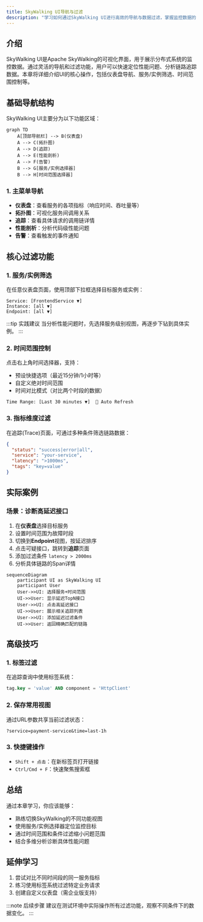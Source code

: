 ```yaml
---
title: SkyWalking UI导航与过滤
description: "学习如何通过SkyWalking UI进行高效的导航与数据过滤，掌握监控数据的关键分析方法。"
---
```


## 介绍

SkyWalking UI是Apache SkyWalking的可视化界面，用于展示分布式系统的监控数据。通过灵活的导航和过滤功能，用户可以快速定位性能问题、分析链路追踪数据。本章将详细介绍UI的核心操作，包括仪表盘导航、服务/实例筛选、时间范围控制等。

## 基础导航结构

SkyWalking UI主要分为以下功能区域：

```mermaid
graph TD
    A[顶部导航栏] --> B(仪表盘)
    A --> C(拓扑图)
    A --> D(追踪)
    A --> E(性能剖析)
    A --> F(告警)
    B --> G[服务/实例选择器]
    B --> H[时间范围选择器]
```

### 1. 主菜单导航
- **仪表盘**：查看服务的各项指标（响应时间、吞吐量等）
- **拓扑图**：可视化服务间调用关系
- **追踪**：查看具体请求的调用链详情
- **性能剖析**：分析代码级性能问题
- **告警**：查看触发的事件通知

## 核心过滤功能

### 1. 服务/实例筛选
在任意仪表盘页面，使用顶部下拉框选择目标服务或实例：

```text
Service: [FrontendService ▼]  
Instance: [all ▼]  
Endpoint: [all ▼]
```

:::tip 实践建议
当分析性能问题时，先选择服务级别视图，再逐步下钻到具体实例。
:::

### 2. 时间范围控制
点击右上角时间选择器，支持：
- 预设快捷选项（最近15分钟/1小时等）
- 自定义绝对时间范围
- 时间对比模式（对比两个时段的数据）

```text
Time Range: [Last 30 minutes ▼]  🔄 Auto Refresh
```

### 3. 指标维度过滤
在追踪(Trace)页面，可通过多种条件筛选链路数据：

```json
{
  "status": "success|error|all",
  "service": "your-service",
  "latency": ">1000ms",
  "tags": "key=value"
}
```

## 实际案例

### 场景：诊断高延迟接口
1. 在**仪表盘**选择目标服务
2. 设置时间范围为故障时段
3. 切换到**Endpoint**视图，按延迟排序
4. 点击可疑接口，跳转到**追踪**页面
5. 添加过滤条件 `latency > 2000ms`
6. 分析具体链路的Span详情

```mermaid
sequenceDiagram
    participant UI as SkyWalking UI
    participant User
    User->>UI: 选择服务+时间范围
    UI->>User: 显示延迟TopN接口
    User->>UI: 点击高延迟接口
    UI->>User: 展示相关追踪列表
    User->>UI: 添加延迟过滤条件
    UI->>User: 返回精确匹配的链路
```

## 高级技巧

### 1. 标签过滤
在追踪查询中使用标签系统：
```sql
tag.key = 'value' AND component = 'HttpClient'
```

### 2. 保存常用视图
通过URL参数共享当前过滤状态：
```
?service=payment-service&time=last-1h
```

### 3. 快捷键操作
- `Shift + 点击`：在新标签页打开链接
- `Ctrl/Cmd + F`：快速聚焦搜索框

## 总结

通过本章学习，你应该能够：
- 熟练切换SkyWalking的不同功能视图
- 使用服务/实例选择器定位监控目标
- 通过时间范围和条件过滤缩小问题范围
- 结合多维分析诊断具体性能问题

## 延伸学习

1. 尝试对比不同时间段的同一服务指标
2. 练习使用标签系统过滤特定业务请求
3. 创建自定义仪表盘（需企业版支持）

:::note 后续步骤
建议在测试环境中实际操作所有过滤功能，观察不同条件下的数据变化。
:::